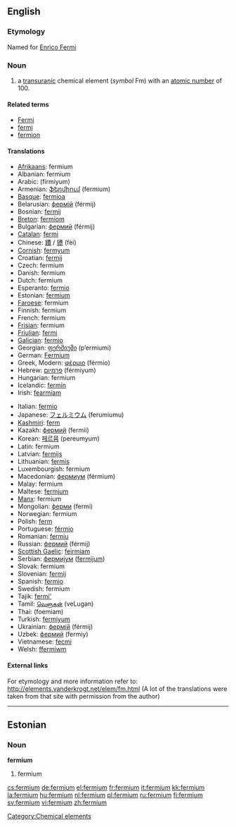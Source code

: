 {{see|Fermium}}
==English==
{{elements|Fm|einsteinium|Es|mendelevium|Md}}
=== Etymology ===
Named for [[w:Enrico Fermi|Enrico Fermi]]

=== Noun ===
{{en-noun|-}}
{{wikipedia}}

# a [[transuranic]] chemical element (''symbol'' Fm) with an [[atomic number]] of 100.

====Related terms====
*[[w:Enrico Fermi|Fermi]]
*[[fermi]]
*[[fermion]]

==== Translations ====
{{top}}
*[[Afrikaans]]: fermium
*Albanian: fermium
*Arabic: {{ARchar|[[فرميوم]]}} (fírmiyum) {{m}}
*Armenian: [[ֆերմիում]] (fermium)
*[[Basque]]: [[fermioa]]
*Belarusian: [[фермiй]] (férmij) {{m}}
*Bosnian: [[fermij]]
*[[Breton]]: [[fermiom]]
*Bulgarian: [[фермий]] (férmij) {{m}}
*[[Catalan]]: [[fermi]]
*Chinese: [[鐨]] / [[镄]] (fèi)
*[[Cornish]]: [[fermyum]]
*Croatian: [[fermij]]
*Czech: fermium
*Danish: fermium
*Dutch: fermium {{n}}
*Esperanto: [[fermio]]
*Estonian: [[#Estonian|fermium]]
*[[Faroese]]: fermium
*Finnish: fermium
*French: fermium {{m}}
*[[Frisian]]: fermium
*[[Friulian]]: [[fermi]]
*[[Galician]]: [[fermio]]
*Georgian: [[ფერმიუმი]] (p‘ermiumi)
*German: [[Fermium]] {{n}}
*Greek, Modern: [[φέρμιο]] (férmio) {{n}}
*Hebrew: [[פרמיום]] (férmiyum)
*Hungarian: fermium
*Icelandic: [[fermín]]
*Irish: [[fearmiam]]
{{mid}}
*Italian: [[fermio]] {{m}}
*Japanese: [[フェルミウム]] (ferumiumu)
*[[Kashmiri]]: [[ferm]]
*Kazakh: [[фермий]] (fermii)
*Korean: [[페르뮴]] (pereumyum)
*Latin: fermium {{n}}
*Latvian: [[fermijs]]
*Lithuanian: [[fermis]]
*Luxembourgish: fermium
*Macedonian: [[фермиум]] (férmium) {{m}}
*Malay: fermium
*Maltese: [[fermjum]]
*[[Manx]]: fermium
*Mongolian: [[ферми]] (fermi)
*Norwegian: fermium
*Polish: [[ferm]] {{m}}
*Portuguese: [[férmio]] {{m}}
*Romanian: [[fermiu]] {{n}}
*Russian: [[фермий]] (férmij) {{m}}
*[[Scottish Gaelic]]: [[feirmiam]]
*Serbian: [[фермиjум]] ([[fermijum]]) {{m}}
*Slovak: fermium
*Slovenian: [[fermij]]
*Spanish: [[fermio]] {{m}}
*Swedish: fermium
*Tajik: [[fermi']]
*Tamil: [[வெளுகன்]] (veLugan)
*Thai: {{THchar|[[เฟอร์เมียม]]}} (foemiam)
*Turkish: [[fermiyum]]
*Ukrainian: [[фермiй]] (férmij) {{m}}
*Uzbek: [[фермий]] (fermiy)
*Vietnamese: [[fecmi]]
*Welsh: [[ffermiwm]]
{{bottom}}

====External links====
For etymology and more information refer to:
http://elements.vanderkrogt.net/elem/fm.html
(A lot of the translations were taken from that site with permission from the author)

[[Category:Chemical elements]]

----
==Estonian==
===Noun===
'''fermium'''
#fermium {{et-chemical element}}

[[cs:fermium]]
[[de:fermium]]
[[el:fermium]]
[[fr:fermium]]
[[it:fermium]]
[[kk:fermium]]
[[la:fermium]]
[[hu:fermium]]
[[nl:fermium]]
[[pl:fermium]]
[[ru:fermium]]
[[fi:fermium]]
[[sv:fermium]]
[[vi:fermium]]
[[zh:fermium]]